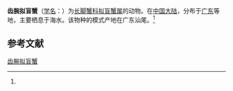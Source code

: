 {{Speciesbox
| name = 齿腕拟盲蟹
| status = 
| status_system = 
| image = 
| genus = Typhlocarcinops
| species = denticarpes
| authority = (Dai et Yang, 1986)<ref name='id11886'>{{cite web| url =http://www.bioinfo.cn/db05/BjdwSpecies.php?action=view&id=11886| title =齿腕拟盲蟹| work =《中国动物物种编目数据库》| publisher =中国科学院微生物研究所| author =中国科学院动物研究所| accessdate =2009-04-28| deadurl =yes| archiveurl =https://web.archive.org/web/20160305041057/http://www.bioinfo.cn/db05/BjdwSpecies.php?action=view&id=11886| archivedate =2016-03-05}}</ref>
}}

'''齿腕拟盲蟹'''（[[学名|学名]]：{{lang|la|''Typhlocarcinops denticarpes''}}）为[[长脚蟹科|长脚蟹科]][[拟盲蟹属|拟盲蟹属]]的动物。在[[中国大陆|中国大陆]]，分布于[[广东|广东]]等地，主要栖息于海水。该物种的模式产地在广东汕尾。<ref name='id11886'/>

== 参考文献 ==
{{reflist}}

{{Wikispecies|Typhlocarcinops denticarpes}}
{{Taxonbar|from=Q11180420}}

[[Category:拟盲蟹属|齿腕拟盲蟹]]


{{螃蟹小作品}}